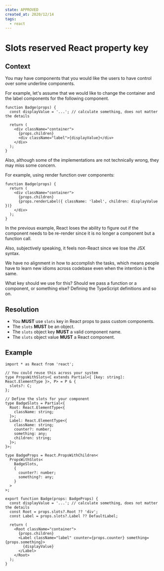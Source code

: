 ```yaml
---
state: APPROVED
created_at: 2020/12/14
tags:
  - react
---
```


# Slots reserved React property key

## Context

You may have components that you would like the users to have control over
some underline components.

For example, let's assume that we would like to change the container and the
label components for the following component.

```tsx
function Badge(props) {
  const displayValue = '...'; // calculate something, does not matter the details

  return (
    <div className="container">
      {props.children}
      <div className="label">{displayValue}</div>
    </div>
  );
}
```

Also, although some of the implementations are not technically wrong, they may
miss some concern.

For example, using render function over components:

```tsx
function Badge(props) {
  return (
    <div className="container">
      {props.children}
      {props.renderLabel({ className: 'label', children: displayValue })}
    </div>
  );
}
```

In the previous example, React loses the ability to figure out if the component
needs to be re-render since it is no longer a component but a function call.

Also, subjectively speaking, it feels non-React since we lose the JSX syntax.

We have no alignment in how to accomplish the tasks, which means people have to
learn new idioms across codebase even when the intention is the same.

What key should we use for this? Should we pass a function or a component, or
something else? Defining the TypeScript definitions and so on.

## Resolution

- You **MUST** use `slots` key in React props to pass custom components.
- The `slots` **MUST** be an object.
- The `slots` object key **MUST** a valid component name.
- The `slots` object value **MUST** a React component.

## Example

```tsx
import * as React from 'react';

// You could reuse this across your system
type PropsWithSlots<C extends Partial<{ [key: string]: React.ElementType }>, P> = P & {
  slots?: C;
};

// Define the slots for your component
type BadgeSlots = Partial<{
  Root: React.ElementType<{
    className: string;
  }>;
  Label: React.ElementType<{
    className: string;
    counter?: number;
    something: any;
    children: string;
  }>;
}>;

type BadgeProps = React.PropsWithChildren<
  PropsWithSlots<
    BadgeSlots,
    {
      counter?: number;
      something?: any;
    }
  >
>;

export function Badge(props: BadgeProps) {
  const displayValue = '...'; // calculate something, does not matter the details
  const Root = props.slots?.Root ?? 'div';
  const Label = props.slots?.Label ?? DefaultLabel;

  return (
    <Root className="container">
      {props.children}
      <Label className="label" counter={props.counter} something={props.something}>
        {displayValue}
      </Label>
    </Root>
  );
}
```
